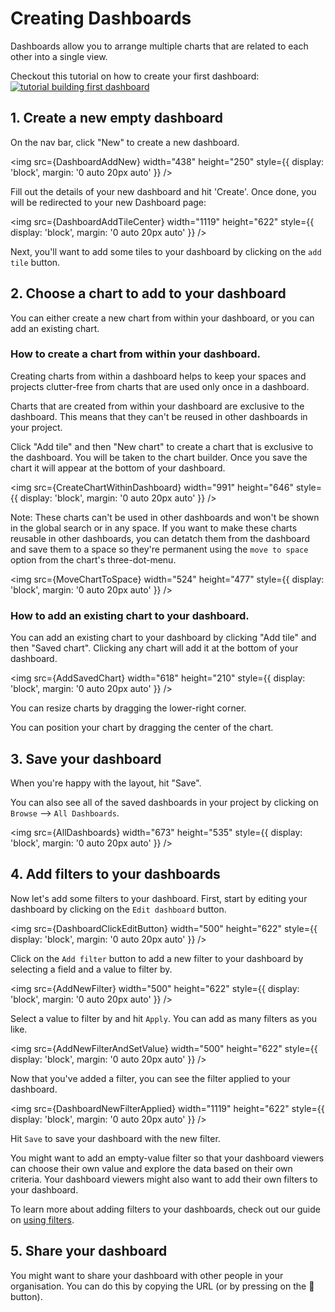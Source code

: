 
# Creating Dashboards

Dashboards allow you to arrange multiple charts that are related to each other into a single view.

Checkout this tutorial on how to create your first dashboard:
[![tutorial building first dashboard](./assets/tutorial_building_first_dashboard.png)](https://youtu.be/olFcN8Pui08)

## 1. Create a new empty dashboard

On the nav bar, click "New" to create a new dashboard.

<img
    src={DashboardAddNew}
    width="438"
    height="250"
    style={{ display: 'block', margin: '0 auto 20px auto' }}
/>

Fill out the details of your new dashboard and hit 'Create'. Once done, you will be redirected to your new Dashboard page:

<img
    src={DashboardAddTileCenter}
    width="1119"
    height="622"
    style={{ display: 'block', margin: '0 auto 20px auto' }}
/>

Next, you'll want to add some tiles to your dashboard by clicking on the `add tile` button.

## 2. Choose a chart to add to your dashboard

You can either create a new chart from within your dashboard, or you can add an existing chart.

### How to create a chart from within your dashboard.

Creating charts from within a dashboard helps to keep your spaces and projects clutter-free from charts that are used only once in a dashboard.

Charts that are created from within your dashboard are exclusive to the dashboard. This means that they can't be reused in other dashboards in your project.

Click "Add tile" and then "New chart" to create a chart that is exclusive to the dashboard. You will be taken to the chart builder. Once you save the chart it will appear at the bottom of your dashboard.

<img
    src={CreateChartWithinDashboard}
    width="991"
    height="646"
    style={{ display: 'block', margin: '0 auto 20px auto' }}
/>

Note: These charts can't be used in other dashboards and won't be shown in the global search or in any space. If you want to make these charts reusable in other dashboards, you can detatch them from the dashboard and save them to a space so they're permanent using the `move to space` option from the chart's three-dot-menu.

<img
    src={MoveChartToSpace}
    width="524"
    height="477"
    style={{ display: 'block', margin: '0 auto 20px auto' }}
/>

### How to add an existing chart to your dashboard.

You can add an existing chart to your dashboard by clicking "Add tile" and then "Saved chart". Clicking any chart will add it at the bottom of your dashboard.

<img
    src={AddSavedChart}
    width="618"
    height="210"
    style={{ display: 'block', margin: '0 auto 20px auto' }}
/>

You can resize charts by dragging the lower-right corner.

You can position your chart by dragging the center of the chart.

## 3. Save your dashboard

When you're happy with the layout, hit "Save".

You can also see all of the saved dashboards in your project by clicking on `Browse` --> `All Dashboards`.

<img
    src={AllDashboards}
    width="673"
    height="535"
    style={{ display: 'block', margin: '0 auto 20px auto' }}
/>

## 4. Add filters to your dashboards

Now let's add some filters to your dashboard. First, start by editing your dashboard by clicking on the `Edit dashboard` button.

<img
    src={DashboardClickEditButton}
    width="500"
    height="622"
    style={{ display: 'block', margin: '0 auto 20px auto' }}
/>

Click on the `Add filter` button to add a new filter to your dashboard by selecting a field and a value to filter by.

<img
    src={AddNewFilter}
    width="500"
    height="622"
    style={{ display: 'block', margin: '0 auto 20px auto' }}
/>

Select a value to filter by and hit `Apply`. You can add as many filters as you like.

<img
    src={AddNewFilterAndSetValue}
    width="500"
    height="622"
    style={{ display: 'block', margin: '0 auto 20px auto' }}
/>

Now that you've added a filter, you can see the filter applied to your dashboard.

<img
    src={DashboardNewFilterApplied}
    width="1119"
    height="622"
    style={{ display: 'block', margin: '0 auto 20px auto' }}
/>

Hit `Save` to save your dashboard with the new filter.

You might want to add an empty-value filter so that your dashboard viewers can choose their own value and explore the data based on their own criteria.
Your dashboard viewers might also want to add their own filters to your dashboard.

To learn more about adding filters to your dashboards, check out our guide on [using filters](/guides/limiting-data-using-filters).

## 5. Share your dashboard

You might want to share your dashboard with other people in your organisation. You can do this by copying the URL (or by pressing on the 🔗 button).
